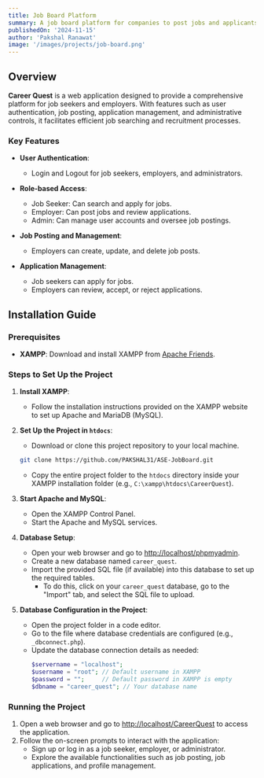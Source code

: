 ---
title: Job Board Platform
summary: A job board platform for companies to post jobs and applicants to submit resumes.
publishedOn: '2024-11-15'
author: 'Pakshal Ranawat'
image: '/images/projects/job-board.png'
---

## Overview

**Career Quest** is a web application designed to provide a comprehensive platform for job seekers and employers. With features such as user authentication, job posting, application management, and administrative controls, it facilitates efficient job searching and recruitment processes.

### Key Features

- **User Authentication**:
  - Login and Logout for job seekers, employers, and administrators.
  
- **Role-based Access**:
  - Job Seeker: Can search and apply for jobs.
  - Employer: Can post jobs and review applications.
  - Admin: Can manage user accounts and oversee job postings.

- **Job Posting and Management**:
  - Employers can create, update, and delete job posts.

- **Application Management**:
  - Job seekers can apply for jobs.
  - Employers can review, accept, or reject applications.

## Installation Guide

### Prerequisites
- **XAMPP**: Download and install XAMPP from [Apache Friends](https://www.apachefriends.org/download.html).

### Steps to Set Up the Project

1. **Install XAMPP**:
   - Follow the installation instructions provided on the XAMPP website to set up Apache and MariaDB (MySQL).

2. **Set Up the Project in `htdocs`**:
   - Download or clone this project repository to your local machine.
   ```bash
   git clone https://github.com/PAKSHAL31/ASE-JobBoard.git
   ```
   - Copy the entire project folder to the `htdocs` directory inside your XAMPP installation folder (e.g., `C:\xampp\htdocs\CareerQuest`).

3. **Start Apache and MySQL**:
   - Open the XAMPP Control Panel.
   - Start the Apache and MySQL services.

4. **Database Setup**:
   - Open your web browser and go to [http://localhost/phpmyadmin](http://localhost/phpmyadmin).
   - Create a new database named `career_quest`.
   - Import the provided SQL file (if available) into this database to set up the required tables. 
     - To do this, click on your `career_quest` database, go to the "Import" tab, and select the SQL file to upload.

5. **Database Configuration in the Project**:
   - Open the project folder in a code editor.
   - Go to the file where database credentials are configured (e.g., `_dbconnect.php`).
   - Update the database connection details as needed:
     ```php
     $servername = "localhost";
     $username = "root"; // Default username in XAMPP
     $password = "";     // Default password in XAMPP is empty
     $dbname = "career_quest"; // Your database name
     ```

### Running the Project

1. Open a web browser and go to [http://localhost/CareerQuest](http://localhost/CareerQuest) to access the application.
2. Follow the on-screen prompts to interact with the application:
   - Sign up or log in as a job seeker, employer, or administrator.
   - Explore the available functionalities such as job posting, job applications, and profile management.